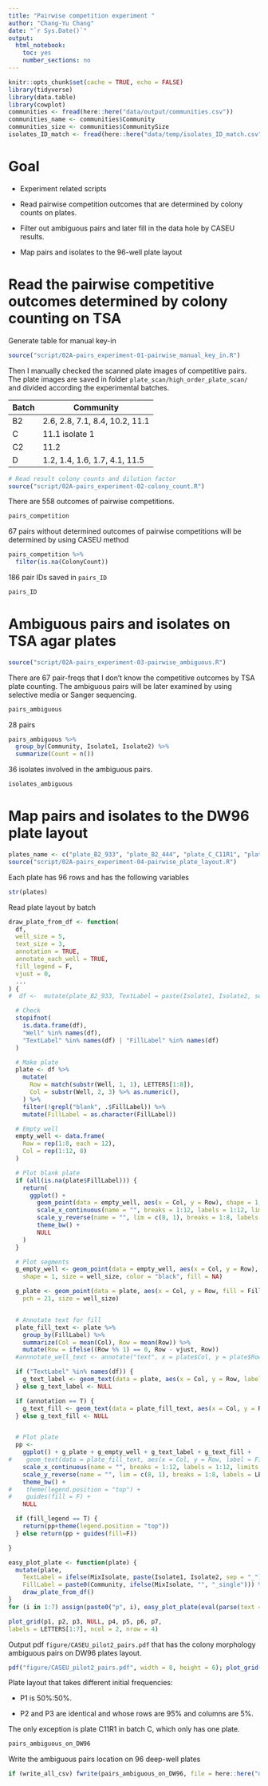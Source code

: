 ```yaml
---
title: "Pairwise competition experiment "
author: "Chang-Yu Chang"
date: "`r Sys.Date()`"
output:
  html_notebook:
    toc: yes
    number_sections: no
---
```


```r
knitr::opts_chunk$set(cache = TRUE, echo = FALSE)
library(tidyverse)
library(data.table)
library(cowplot)
communities <- fread(here::here("data/output/communities.csv"))
communities_name <- communities$Community
communities_size <- communities$CommunitySize
isolates_ID_match <- fread(here::here("data/temp/isolates_ID_match.csv"))
```

# Goal {-}

- Experiment related scripts

- Read pairwise competition outcomes that are determined by colony counts on plates. 

- Filter out ambiguous pairs and later fill in the data hole by CASEU results. 

- Map pairs and isolates to the 96-well plate layout


# Read the pairwise competitive outcomes determined by colony counting on TSA

Generate table for manual key-in

```r
source("script/02A-pairs_experiment-01-pairwise_manual_key_in.R")
```

Then I manually checked the scanned plate images of competitive pairs. The plate images are saved in folder `plate_scan/high_order_plate_scan/` and divided according the experimental batches.

Batch | Community
------|-----------
B2    | 2.6, 2.8, 7.1, 8.4, 10.2, 11.1
C     | 11.1 isolate 1
C2    | 11.2
D     | 1.2, 1.4, 1.6, 1.7, 4.1, 11.5


```r
# Read result colony counts and dilution factor
source("script/02A-pairs_experiment-02-colony_count.R")
```

There are 558 outcomes of pairwise competitions.

```r
pairs_competition
```

67 pairs without determined outcomes of pairwise competitions will be determined by using CASEU method

```r
pairs_competition %>%
  filter(is.na(ColonyCount))
```

186 pair IDs saved in `pairs_ID`

```r
pairs_ID
```



# Ambiguous pairs and isolates on TSA agar plates

```r
source("script/02A-pairs_experiment-03-pairwise_ambiguous.R")
```

There are 67 pair-freqs that I don't know the competitive outcomes by TSA plate counting. The ambiguous pairs will be later examined by using selective media or Sanger sequencing. 

```r
pairs_ambiguous
```

28 pairs

```r
pairs_ambiguous %>% 
  group_by(Community, Isolate1, Isolate2) %>%
  summarize(Count = n())
```

36 isolates involved in the ambiguous pairs. 

```r
isolates_ambiguous
```



# Map pairs and isolates to the DW96 plate layout

```r
plates_name <- c("plate_B2_933", "plate_B2_444", "plate_C_C11R1", "plate_C2_13A", "plate_C2_13B", "plate_D_75", "plate_D_5543")
source("script/02A-pairs_experiment-04-pairwise_plate_layout.R")
```

Each plate has 96 rows and has the following variables

```r
str(plates)
```

Read plate layout by batch

```r
draw_plate_from_df <- function(
  df,
  well_size = 5,
  text_size = 3,
  annotation = TRUE,
  annotate_each_well = TRUE,
  fill_legend = F,
  vjust = 0,
  ...
) {
#  df <-  mutate(plate_B2_933, TextLabel = paste(Isolate1, Isolate2, sep = "_"), FillLabel = paste0(Community, ifelse(MixIsolate, "", "_single")))

  # Check
  stopifnot(
    is.data.frame(df),
    "Well" %in% names(df),
    "TextLabel" %in% names(df) | "FillLabel" %in% names(df)
  )

  # Make plate
  plate <- df %>%
    mutate(
      Row = match(substr(Well, 1, 1), LETTERS[1:8]),
      Col = substr(Well, 2, 3) %>% as.numeric(),
    ) %>%
    filter(!grepl("blank", .$FillLabel)) %>%
    mutate(FillLabel = as.character(FillLabel))

  # Empty well
  empty_well <- data.frame(
    Row = rep(1:8, each = 12),
    Col = rep(1:12, 8)
  )

  # Plot blank plate
  if (all(is.na(plate$FillLabel))) {
    return(
      ggplot() +
        geom_point(data = empty_well, aes(x = Col, y = Row), shape = 1, size = well_size, color = "black", fill = NA) +
        scale_x_continuous(name = "", breaks = 1:12, labels = 1:12, limits = c(1, 12), position = "top") +
        scale_y_reverse(name = "", lim = c(8, 1), breaks = 1:8, labels = LETTERS[1:8]) +
        theme_bw() +
        NULL
    )
  }

  # Plot segments
  g_empty_well <- geom_point(data = empty_well, aes(x = Col, y = Row),
    shape = 1, size = well_size, color = "black", fill = NA)

  g_plate <- geom_point(data = plate, aes(x = Col, y = Row, fill = FillLabel),
    pch = 21, size = well_size)


  # Annotate text for fill
  plate_fill_text <- plate %>%
    group_by(FillLabel) %>%
    summarize(Col = mean(Col), Row = mean(Row)) %>%
    mutate(Row = ifelse((Row %% 1) == 0, Row - vjust, Row))
  #annnotate_well_text <- annotate("text", x = plate$Col, y = plate$Row, label = plate$TextLabel, size = text_size)

  if ("TextLabel" %in% names(df)) {
    g_text_label <- geom_text(data = plate, aes(x = Col, y = Row, label = TextLabel), size = text_size)
  } else g_text_label <- NULL

  if (annotation == T) {
    g_text_fill <- geom_text(data = plate_fill_text, aes(x = Col, y = Row, label = FillLabel))
  } else g_text_fill <- NULL


  # Plot plate
  pp <-
    ggplot() + g_plate + g_empty_well + g_text_label + g_text_fill +
#    geom_text(data = plate_fill_text, aes(x = Col, y = Row, label = FillLabel)) +
    scale_x_continuous(name = "", breaks = 1:12, labels = 1:12, limits = c(1, 12), position = "top") +
    scale_y_reverse(name = "", lim = c(8, 1), breaks = 1:8, labels = LETTERS[1:8]) +
    theme_bw() +
#    theme(legend.position = "top") +
#    guides(fill = F) +
    NULL

  if (fill_legend == T) {
    return(pp+theme(legend.position = "top"))
  } else return(pp + guides(fill=F))

}

easy_plot_plate <- function(plate) {
  mutate(plate,
    TextLabel = ifelse(MixIsolate, paste(Isolate1, Isolate2, sep = "_"), Isolate1),
    FillLabel = paste0(Community, ifelse(MixIsolate, "", "_single"))) %>%
    draw_plate_from_df()
}
for (i in 1:7) assign(paste0("p", i), easy_plot_plate(eval(parse(text = plates_name[i]))))

plot_grid(p1, p2, p3, NULL, p4, p5, p6, p7,
labels = LETTERS[1:7], ncol = 2, nrow = 4)
```

Output pdf `figure/CASEU_pilot2_pairs.pdf` that has the colony morphology ambiguous pairs on DW96 plates layout.

```r
pdf("figure/CASEU_pilot2_pairs.pdf", width = 8, height = 6); plot_grid(p1, p1, p2, p3, labels = c("933 P1", "933 P2", "444 P2", "C11R1 P1"), ncol = 2, nrow = 2); dev.off()
```


Plate layout that takes different initial frequencies:

- P1 is 50%:50%.

- P2 and P3 are identical and whose rows are 95% and columns are 5%.

The only exception is plate C11R1 in batch C, which only has one plate.

```r
pairs_ambiguous_on_DW96
```

Write the ambiguous pairs location on 96 deep-well plates

```r
if (write_all_csv) fwrite(pairs_ambiguous_on_DW96, file = here::here("data/temp/pairs_ambiguous_on_DW96.csv"))
```



